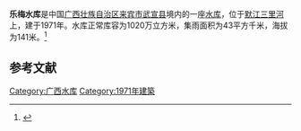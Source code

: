 {{Infobox Reservoir 
|name = 乐梅水库
|nickname = 
|image = 
|image_caption = 
|map = 
|map_caption = 
|pushpin_map = 
|pushpin_map_caption = 
|code = 
|class = 
|location_of_reservoir = [[广西壮族自治区|广西壮族自治区]][[来宾市|来宾市]][[武宣县|武宣县]]
|location_of_dam = 
|inflow = 
|outflow = 
|catchment_area = 43
|reservoir_area = 
|mean_depth = 
|maximum_depth = 
|flood_level = 
|normal_water_level = 
|dead_water_level = 
|water_quality = 
|island = 
|maximum_storage_capacity = 
|normal_storage_capacity = 1020万
|dead_storage_capacity = 
|type_of_dam = 
|elevation_of_dam = 
|height_of_dam = 
|length_of_dam = 
|width_of_dam = 
|installed_capacity = 
|irrigated_area =
|start = 
|complete = 1971年
|cost = 
|emigrate = 
|latd = 
|latm = 
|lats = 
|latNS = 
|longd = 
|longm = 
|longs = 
|longEW = 
|website = 
|footnotes = 
}}
'''乐梅水库'''是中国[[广西壮族自治区|广西壮族自治区]][[来宾市|来宾市]][[武宣县|武宣县]]境内的一座[[水库|水库]]，位于[[默江|默江]][[三里河|三里河]]上，建于1971年。水库正常库容为1020万立方米，集雨面积为43平方千米，海拔为141米。<ref>{{cite web|url=http://brim.ihb.ac.cn/12/CN/12.asp|title=中国大中型水库基本特征数据库|work=中国生物多样性信息系统内陆水体生物学分部|deadurl=yes|archiveurl=https://web.archive.org/web/20120402061833/http://brim.ihb.ac.cn/12/CN/12.asp|archivedate=2012-04-02|accessdate=2012-03-28}}</ref>
== 参考文献 ==
{{Reflist}}

{{广西小作品}}

[[Category:广西水库|Category:广西水库]]
[[Category:1971年建築|Category:1971年建築]]
